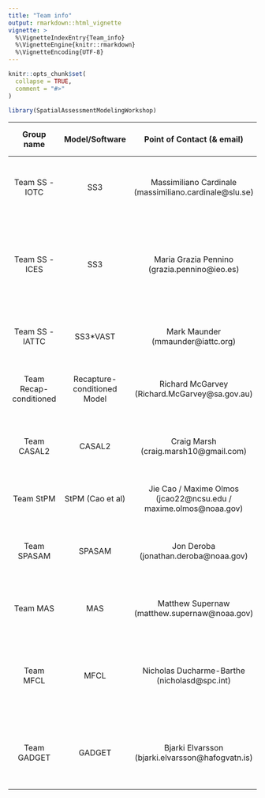 ```yaml
---
title: "Team info"
output: rmarkdown::html_vignette
vignette: >
  %\VignetteIndexEntry{Team_info}
  %\VignetteEngine{knitr::rmarkdown}
  %\VignetteEncoding{UTF-8}
---
```


```r
knitr::opts_chunk$set(
  collapse = TRUE,
  comment = "#>"
)
```

```r
library(SpatialAssessmentModelingWorkshop)
```

| Group name | Model/Software | Point of Contact (& email) | Group participants | Confirmed participation (Y/N) | Group timeline |
|:----------:|:------------:|:-----------:|:----------:|:------------:|:-----------:|
| Team SS - IOTC | SS3 | Massimiliano Cardinale (massimiliano.cardinale@slu.se) | Massimiliano Cardinale (SLU), Rick Methot (NOAA), Dan Fu (IOTC), et al. | Y | ? |
| Team SS - ICES | SS3 | Maria Grazia Pennino (grazia.pennino@ieo.es)| Maria Grazia Pennino (IEO), Francisco Izquierdo (IEO), Santiago Cerviño (IEO), Marta Cousido (IEO), Giancarlo Correa (OSU) | Y | October 2021 - ... |
| Team SS - IATTC | SS3*VAST | Mark Maunder (mmaunder@iattc.org) | Mark Maunder (IATTC), Haikun Xu (IATTC), Carolina Minte-Vera (IATTC) | Y | August 2021 - ... |
| Team Recap-conditioned | Recapture-conditioned Model | Richard McGarvey (Richard.McGarvey@sa.gov.au) | Richard McGarvey (SARDI), John Feenestra (SARDI) | Y | ? |
| Team CASAL2 | CASAL2 | Craig Marsh (craig.marsh10@gmail.com) | Craig Marsh (University of Aukland/NIWA), Teresa A'Mar (NIWA), Arnaud Gruss (NIWA) | Y | August 2021 - ...|
| Team StPM | StPM (Cao et al)| Jie Cao / Maxime Olmos (jcao22@ncsu.edu / maxime.olmos@noaa.gov) | Jie Cao (NCSU), Maxime Olmos (UW/NOAA) | Y | ? |
| Team SPASAM | SPASAM | Jon Deroba (jonathan.deroba@noaa.gov) | Jon Deroba (NOAA-NEFSC), Brian Langseth (NOAA-NWFSC), et al | Y | ? | 
| Team MAS | MAS | Matthew Supernaw (matthew.supernaw@noaa.gov) | Matthew Supernaw (NOAA-OST), Jon Brodziak (NOAA-PIFSC) | Y | ? |
| Team MFCL | MFCL | Nicholas Ducharme-Barthe (nicholasd@spc.int) | Nicholas Ducharme-Barthe (SPC), John Hampton (SPC), Matt Vincent (NOAA-SEFSC), et al. | Y | October 2021-March 2022 |
| Team GADGET | GADGET | Bjarki Elvarsson (bjarki.elvarsson@hafogvatn.is) | Bjarki Elvarson (HI), Will Butler (HI), Alfonso Perez Rodriguez (IMR), Valerio Bartolino (SLU) | Y | October 2021 - ... |
